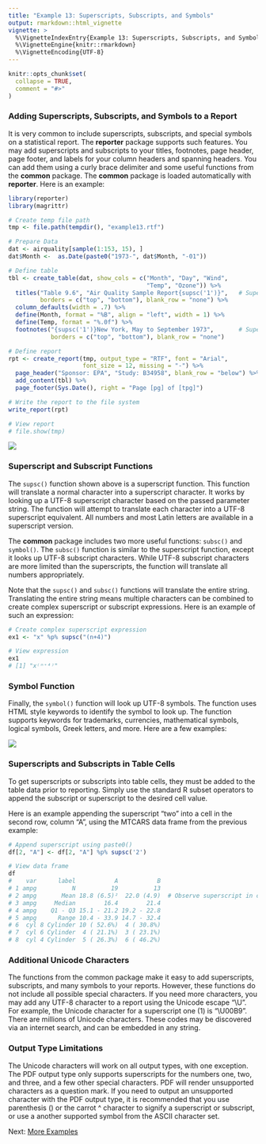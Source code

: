 ```yaml
---
title: "Example 13: Superscripts, Subscripts, and Symbols"
output: rmarkdown::html_vignette
vignette: >
  %\VignetteIndexEntry{Example 13: Superscripts, Subscripts, and Symbols}
  %\VignetteEngine{knitr::rmarkdown}
  %\VignetteEncoding{UTF-8}
---
```


```r
knitr::opts_chunk$set(
  collapse = TRUE,
  comment = "#>"
)
```

### Adding Superscripts, Subscripts, and Symbols to a Report

It is very common to include superscripts, subscripts, and special symbols 
on a statistical report. The **reporter** package 
supports such features. You may add superscripts and subscripts
to your titles, footnotes, page header, page footer, and labels for your
column headers and spanning headers.  You can add them using a curly brace 
delimiter and some useful functions from the **common** package.  The **common**
package is loaded automatically with **reporter**.  Here is an example:

```r
library(reporter)
library(magrittr)

# Create temp file path
tmp <- file.path(tempdir(), "example13.rtf")

# Prepare Data
dat <- airquality[sample(1:153, 15), ]
dat$Month <-  as.Date(paste0("1973-", dat$Month, "-01"))

# Define table
tbl <- create_table(dat, show_cols = c("Month", "Day", "Wind", 
                                       "Temp", "Ozone")) %>%
  titles("Table 9.6", "Air Quality Sample Report{supsc('1')}",   # Superscript 1
         borders = c("top", "bottom"), blank_row = "none") %>%
  column_defaults(width = .7) %>%
  define(Month, format = "%B", align = "left", width = 1) %>%
  define(Temp, format = "%.0f") %>%
  footnotes("{supsc('1')}New York, May to September 1973",       # Superscript 1
            borders = c("top", "bottom"), blank_row = "none") 

# Define report
rpt <- create_report(tmp, output_type = "RTF", font = "Arial", 
                     font_size = 12, missing = "-") %>%
  page_header("Sponsor: EPA", "Study: B34958", blank_row = "below") %>% 
  add_content(tbl) %>% 
  page_footer(Sys.Date(), right = "Page [pg] of [tpg]")

# Write the report to the file system
write_report(rpt)

# View report
# file.show(tmp)

```
<img src="../man/images/super.png"/>


### Superscript and Subscript Functions

The `supsc()` function shown above is a superscript function. This function
will translate a normal character into a superscript character.  It
works by looking up a UTF-8 superscript character based on the passed parameter
string.  The function will attempt to translate each character into a UTF-8 
superscript equivalent.  All numbers and most Latin letters are available
in a superscript version.

The **common** package includes two more useful functions: `subsc()` and `symbol()`.
The `subsc()` function is similar to the superscript function, except it looks
up UTF-8 subscript characters. While UTF-8 subscript characters are more limited
than the superscripts, the function will translate all numbers appropriately.

Note that the `supsc()` and `subsc()` functions will translate the entire string.
Translating the entire string means multiple characters can be combined
to create complex superscript or subscript expressions.  Here is an
example of such an expression:

```r

# Create complex superscript expression
ex1 <- "x" %p% supsc("(n+4)")

# View expression
ex1
# [1] "x⁽ⁿ⁺⁴⁾"

```
### Symbol Function

Finally, the `symbol()` function will look up UTF-8 symbols.  The function
uses HTML style keywords to identify the symbol to look up.  The function 
supports keywords for trademarks, currencies, mathematical symbols, 
logical symbols, Greek letters, and more. Here are a few 
examples:

<img src="../man/images/symbols.png"/>


### Superscripts and Subscripts in Table Cells

To get superscripts or subscripts into table cells, they must
be added to the table data prior to reporting.  Simply use the standard R 
subset operators 
to append the subscript or superscript to the desired cell value.

Here is an example appending the superscript "two" into a cell in the second 
row, column "A", using the MTCARS data frame from the previous example:

```r

# Append superscript using paste0()
df[2, "A"] <- df[2, "A"] %p% supsc('2')

# View data frame
df
#    var      label           A           B
# 1 ampg          N          19          13
# 2 ampg       Mean 18.8 (6.5)²  22.0 (4.9)  # Observe superscript in column A
# 3 ampg     Median        16.4        21.4
# 4 ampg    Q1 - Q3 15.1 - 21.2 19.2 - 22.8
# 5 ampg      Range 10.4 - 33.9 14.7 - 32.4
# 6  cyl 8 Cylinder 10 ( 52.6%)  4 ( 30.8%)
# 7  cyl 6 Cylinder  4 ( 21.1%)  3 ( 23.1%)
# 8  cyl 4 Cylinder  5 ( 26.3%)  6 ( 46.2%)

```

### Additional Unicode Characters

The functions from the common package make it easy to add superscripts, 
subscripts, and many symbols to your reports.  However, these functions
do not include all possible special characters. If you need more characters, 
you may add any UTF-8 character to a report using the Unicode escape "\\U".
For example, the Unicode character for a superscript one (1) is "\\U00B9".
There are millions of Unicode characters.
These codes may be discovered via an internet search, and can be embedded
in any string.

### Output Type Limitations

The Unicode characters will work on all output types, with
one exception.  The PDF output type only supports superscripts for the numbers
one, two, and three, and a few other special characters. 
PDF will render unsupported characters
as a question mark.  If you need to output an unsupported character
with the PDF output type, it is recommended that you use parenthesis () or 
the carrot ^ character to signify a superscript or subscript, or use a another
supported symbol from the ASCII character set.


Next: [More Examples](reporter-more.html)
